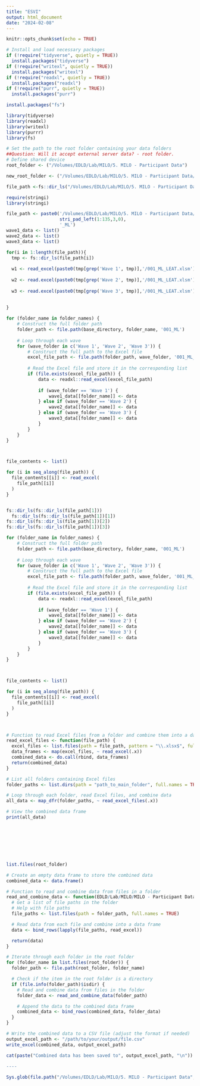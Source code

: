 ```yaml
---
title: "ESVI"
output: html_document
date: "2024-02-08"
---
```


```r
knitr::opts_chunk$set(echo = TRUE)

# Install and load necessary packages
if (!require("tidyverse", quietly = TRUE))
  install.packages("tidyverse")
if (!require("writexl", quietly = TRUE))
  install.packages("writexl")
if (!require("readxl", quietly = TRUE))
  install.packages("readxl")
if (!require("purr", quietly = TRUE))
  install.packages("purr")

install.packages("fs")

library(tidyverse)
library(readxl)
library(writexl)
library(purrr) 
library(fs)
```

``` r

# Set the path to the root folder containing your data folders
##Question: Will it accept external server data? - root folder. 
# Define shared device 
root_folder <- ("/Volumes/EDLD/Lab/MILO/5. MILO - Participant Data")

new_root_folder <- ("/Volumes/EDLD/Lab/MILO/5. MILO - Participant Data/001_ML/Wave 1")

file_path <-fs::dir_ls("/Volumes/EDLD/Lab/MILO/5. MILO - Participant Data")

require(stringi)
library(stringi)

file_path <- paste0('/Volumes/EDLD/Lab/MILO/5. MILO - Participant Data/',
                    stri_pad_left(1:135,3,0),
                    '_ML')
wave1_data <- list()
wave2_data <- list()
wave3_data <- list()

for(i in 1:length(file_path)){
  tmp <- fs::dir_ls(file_path[i])
  
  w1 <- read_excel(paste0(tmp[grep('Wave 1', tmp)],'/001_ML_LEAT.xlsm'))
  
  w2 <- read.excel(paste0(tmp[grep('Wave 2', tmp)],'/001_ML_LEAT.xlsm'))
  
  w3 <- read.excel(paste0(tmp[grep('Wave 3', tmp)],'/001_ML_LEAT.xlsm'))
 
  
}

for (folder_name in folder_names) {
    # Construct the full folder path
    folder_path <- file.path(base_directory, folder_name, '001_ML')
    
    # Loop through each wave
    for (wave_folder in c('Wave 1', 'Wave 2', 'Wave 3')) {
        # Construct the full path to the Excel file
        excel_file_path <- file.path(folder_path, wave_folder, '001_ML_LEAT.xlsm')
        
        # Read the Excel file and store it in the corresponding list
        if (file.exists(excel_file_path)) {
            data <- readxl::read_excel(excel_file_path)
            
            if (wave_folder == 'Wave 1') {
                wave1_data[[folder_name]] <- data
            } else if (wave_folder == 'Wave 2') {
                wave2_data[[folder_name]] <- data
            } else if (wave_folder == 'Wave 3') {
                wave3_data[[folder_name]] <- data
            }
        }
    }
}



file_contents <- list()

for (i in seq_along(file_path)) {
  file_contents[[i]] <- read_excel(
    file_path[[i]]
  )
}


fs::dir_ls(fs::dir_ls(file_path[1]))
  fs::dir_ls(fs::dir_ls(file_path[1])[1])
fs::dir_ls(fs::dir_ls(file_path[1])[2])
fs::dir_ls(fs::dir_ls(file_path[1])[3])

for (folder_name in folder_names) {
    # Construct the full folder path
    folder_path <- file.path(base_directory, folder_name, '001_ML')
    
    # Loop through each wave
    for (wave_folder in c('Wave 1', 'Wave 2', 'Wave 3')) {
        # Construct the full path to the Excel file
        excel_file_path <- file.path(folder_path, wave_folder, '001_ML_LEAT.xlsm')
        
        # Read the Excel file and store it in the corresponding list
        if (file.exists(excel_file_path)) {
            data <- readxl::read_excel(excel_file_path)
            
            if (wave_folder == 'Wave 1') {
                wave1_data[[folder_name]] <- data
            } else if (wave_folder == 'Wave 2') {
                wave2_data[[folder_name]] <- data
            } else if (wave_folder == 'Wave 3') {
                wave3_data[[folder_name]] <- data
            }
        }
    }
}



file_contents <- list()

for (i in seq_along(file_path)) {
  file_contents[[i]] <- read_excel(
    file_path[[i]]
  )
}



# Function to read Excel files from a folder and combine them into a data frame
read_excel_files <- function(file_path) {
  excel_files <- list.files(path = file_path, pattern = "\\.xlsx$", full.names = TRUE)
  data_frames <- map(excel_files, ~ read_excel(.x))
  combined_data <- do.call(rbind, data_frames)
  return(combined_data)
}

# List all folders containing Excel files
folder_paths <- list.dirs(path = "path_to_main_folder", full.names = TRUE)

# Loop through each folder, read Excel files, and combine data
all_data <- map_dfr(folder_paths, ~ read_excel_files(.x))

# View the combined data frame
print(all_data)








list.files(root_folder)

# Create an empty data frame to store the combined data
combined_data <- data.frame()

# Function to read and combine data from files in a folder
read_and_combine_data <- function(EDLD/Lab/MILO/MILO - Participant Data) {
  # Get a list of file paths in the folder
  # Help with file paths
  file_paths <- list.files(path = folder_path, full.names = TRUE)

  # Read data from each file and combine into a data frame
  data <- bind_rows(lapply(file_paths, read_excel))

  return(data)
}

# Iterate through each folder in the root folder
for (folder_name in list.files(root_folder)) {
  folder_path <- file.path(root_folder, folder_name)

  # Check if the item in the root folder is a directory
  if (file.info(folder_path)$isdir) {
    # Read and combine data from files in the folder
    folder_data <- read_and_combine_data(folder_path)

    # Append the data to the combined data frame
    combined_data <- bind_rows(combined_data, folder_data)
  }
}

# Write the combined data to a CSV file (adjust the format if needed)
output_excel_path <- "/path/to/your/output/file.csv"
write_excel(combined_data, output_excel_path)

cat(paste("Combined data has been saved to", output_excel_path, "\n"))

----
  
Sys.glob(file.path("/Volumes/EDLD/Lab/MILO/5. MILO - Participant Data", "*", “*Wave 1*”"*.xlsm"))

```

